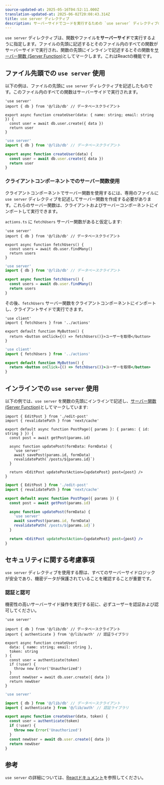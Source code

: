 ```yaml
---
source-updated-at: 2025-05-16T04:52:11.000Z
translation-updated-at: 2025-06-02T20:08:43.314Z
title: use server ディレクティブ
description: サーバーサイドでコードを実行するための `use server` ディレクティブの使用方法について学びましょう。
---
```


`use server` ディレクティブは、関数やファイルを**サーバーサイド**で実行するように指定します。ファイルの先頭に記述するとそのファイル内のすべての関数がサーバーサイドで実行され、関数の先頭にインラインで記述するとその関数を[サーバー関数 (Server Function)](https://19.react.dev/reference/rsc/server-functions)としてマークします。これはReactの機能です。

## ファイル先頭での `use server` 使用

以下の例は、ファイルの先頭に `use server` ディレクティブを記述したものです。このファイル内のすべての関数はサーバーサイドで実行されます。

```tsx filename="app/actions.ts" highlight={1} switcher
'use server'
import { db } from '@/lib/db' // データベースクライアント

export async function createUser(data: { name: string; email: string }) {
  const user = await db.user.create({ data })
  return user
}
```

```jsx filename="app/actions.js" highlight={1} switcher
'use server'
import { db } from '@/lib/db' // データベースクライアント

export async function createUser(data) {
  const user = await db.user.create({ data })
  return user
}
```

### クライアントコンポーネントでのサーバー関数使用

クライアントコンポーネントでサーバー関数を使用するには、専用のファイルに `use server` ディレクティブを記述してサーバー関数を作成する必要があります。これらのサーバー関数は、クライアントおよびサーバーコンポーネントにインポートして実行できます。

`actions.ts` に `fetchUsers` サーバー関数があると仮定します:

```tsx filename="app/actions.ts" highlight={1} switcher
'use server'
import { db } from '@/lib/db' // データベースクライアント

export async function fetchUsers() {
  const users = await db.user.findMany()
  return users
}
```

```jsx filename="app/actions.js" highlight={1} switcher
'use server'
import { db } from '@/lib/db' // データベースクライアント

export async function fetchUsers() {
  const users = await db.user.findMany()
  return users
}
```

その後、`fetchUsers` サーバー関数をクライアントコンポーネントにインポートし、クライアントサイドで実行できます。

```tsx filename="app/components/my-button.tsx" highlight={1,2,8} switcher
'use client'
import { fetchUsers } from '../actions'

export default function MyButton() {
  return <button onClick={() => fetchUsers()}>ユーザーを取得</button>
}
```

```jsx filename="app/components/my-button.js" highlight={1,2,8} switcher
'use client'
import { fetchUsers } from '../actions'

export default function MyButton() {
  return <button onClick={() => fetchUsers()}>ユーザーを取得</button>
}
```

## インラインでの `use server` 使用

以下の例では、`use server` を関数の先頭にインラインで記述し、[サーバー関数 (Server Function)](https://19.react.dev/reference/rsc/server-functions)としてマークしています:

```tsx filename="app/posts/[id]/page.tsx" switcher highlight={8}
import { EditPost } from './edit-post'
import { revalidatePath } from 'next/cache'

export default async function PostPage({ params }: { params: { id: string } }) {
  const post = await getPost(params.id)

  async function updatePost(formData: FormData) {
    'use server'
    await savePost(params.id, formData)
    revalidatePath(`/posts/${params.id}`)
  }

  return <EditPost updatePostAction={updatePost} post={post} />
}
```

```jsx filename="app/posts/[id]/page.js" switcher highlight={8}
import { EditPost } from './edit-post'
import { revalidatePath } from 'next/cache'

export default async function PostPage({ params }) {
  const post = await getPost(params.id)

  async function updatePost(formData) {
    'use server'
    await savePost(params.id, formData)
    revalidatePath(`/posts/${params.id}`)
  }

  return <EditPost updatePostAction={updatePost} post={post} />
}
```

## セキュリティに関する考慮事項

`use server` ディレクティブを使用する際は、すべてのサーバーサイドロジックが安全であり、機密データが保護されていることを確認することが重要です。

### 認証と認可

機密性の高いサーバーサイド操作を実行する前に、必ずユーザーを認証および認可してください。

```tsx filename="app/actions.ts" highlight={1,7,8,9,10} switcher
'use server'

import { db } from '@/lib/db' // データベースクライアント
import { authenticate } from '@/lib/auth' // 認証ライブラリ

export async function createUser(
  data: { name: string; email: string },
  token: string
) {
  const user = authenticate(token)
  if (!user) {
    throw new Error('Unauthorized')
  }
  const newUser = await db.user.create({ data })
  return newUser
}
```

```jsx filename="app/actions.js" highlight={1,7,8,9,10} switcher
'use server'

import { db } from '@/lib/db' // データベースクライアント
import { authenticate } from '@/lib/auth' // 認証ライブラリ

export async function createUser(data, token) {
  const user = authenticate(token)
  if (!user) {
    throw new Error('Unauthorized')
  }
  const newUser = await db.user.create({ data })
  return newUser
}
```

## 参考

`use server` の詳細については、[Reactドキュメント](https://react.dev/reference/rsc/use-server)を参照してください。